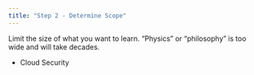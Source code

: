 ```yaml
---
title: "Step 2 - Determine Scope"
---
```


Limit the size of what you want to learn. “Physics” or “philosophy” is too wide and will take decades.

- Cloud Security
